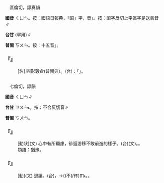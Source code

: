 
=={{ruby|囷|ㄑㄩㄣ}}==

　區倫切，諄真韻

'''國音''' <rt>ㄑㄩㄣ</rt>。按：國語日報典，「囷」字，音{{ruby|「|ㄐㄩㄣ}}」。按：囷字反切上字區字是送氣音∥

'''台甘''' {{ruby|(文)|ㄎㄨㄣˋ}}{{ruby|、|ㄎㄨㄣˊ}}(罕用)∥

'''普閩''' <rt>ㄎㄨㄣ</rt>。按：十五音{{ruby|「|ㄎㄨㄣ}}」。

    

==='''『{{ruby|囷|ㄑㄩㄣ}}』'''===
: [名] 圓形穀倉(普閩典）。(台){{ruby|按|ㄢ˪}}：{{ruby|台|ㄉㄞˊ}}{{ruby|語|ㆣㄨˋ/ㆣㄧˋ}}「{{ruby|鼓|ㄍㆦˋ}}{{ruby|亭|ㄉㄧㄥˊ}}{{ruby|畚|ㄅㄨㄣˋ}}{{ruby|→|ㄅㄨㄣ˫}}」{{ruby|之|ㄐㄧ}}{{ruby|類|ㄌㄨㄧ˫}}。
    

=={{ruby|逡|ㄑㄩㄣ}}==

　七倫切，諄韻

'''國音''' <rt>ㄑㄩㄣ</rt>∥

'''台甘''' <rt>ㄗㄨㄣ˪</rt>。按：不合反切音∥

'''普閩''' <rt>ㄘㄨㄣ</rt>。

    

==='''『{{ruby|逡|ㄑㄩㄣ}}{{ruby|巡|ㄒㄩㄣˊ}}』'''===
: [動狀](文) 心中有所顧慮，徘迴游移不敢前進的樣子。(台){{ruby|逡|ㄘㄨㄣ}}{{ruby|巡|ㄙㄨㄣˊ}}(文)。{{ruby|躊|ㄉㄧㄨˊ}}{{ruby|躇|ㄉㄨˊ/ㄉㄧˊ}}。
:類語：猶豫。
:
    

==='''『{{ruby|逡|ㄑㄩㄣ}}』'''===
: [動](文) 退讓。(台){{ruby|倒|ㄉㄜ˪}}{{ruby|退|ㄊㄨㆤ˪/ㄊㆤ˪}}，→({{ruby|心|ㄒㄧㆬ}}{{ruby|內|ㄌㄞ˫}}{{ruby|感|ㄍㆰˋ}}{{ruby|覺|ㄍㄚㆶ}}{{ruby|歹|ㄆㄞˋ}}{{ruby|勢|ㄙㆤ˪}})不(/伓)<rt>ㆬ˫</rt>{{ruby|敢|ㄍㆩˋ}}{{ruby|進|ㄐㄧㄣ˪}}{{ruby|前|ㄐㄧㄥˊ}}。{{ruby|頓|ㄉㄨㄣ˪}}{{ruby|<mark>&#xf90c1;</mark>|ㄉㆥˊ}}{{ruby|一|ㄐㄧㆵ ͘}}{{ruby|下|·ㆤ˫}}。
    
